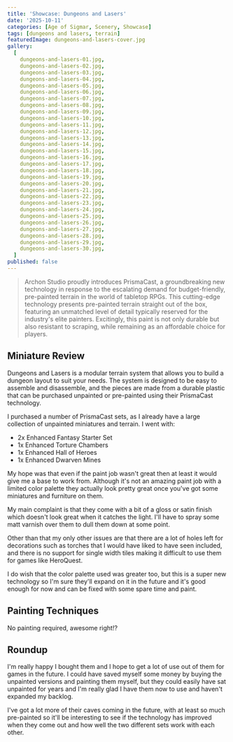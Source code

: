 ```yaml
---
title: 'Showcase: Dungeons and Lasers'
date: '2025-10-11'
categories: [Age of Sigmar, Scenery, Showcase]
tags: [dungeons and lasers, terrain]
featuredImage: dungeons-and-lasers-cover.jpg
gallery:
  [
    dungeons-and-lasers-01.jpg,
    dungeons-and-lasers-02.jpg,
    dungeons-and-lasers-03.jpg,
    dungeons-and-lasers-04.jpg,
    dungeons-and-lasers-05.jpg,
    dungeons-and-lasers-06.jpg,
    dungeons-and-lasers-07.jpg,
    dungeons-and-lasers-08.jpg,
    dungeons-and-lasers-09.jpg,
    dungeons-and-lasers-10.jpg,
    dungeons-and-lasers-11.jpg,
    dungeons-and-lasers-12.jpg,
    dungeons-and-lasers-13.jpg,
    dungeons-and-lasers-14.jpg,
    dungeons-and-lasers-15.jpg,
    dungeons-and-lasers-16.jpg,
    dungeons-and-lasers-17.jpg,
    dungeons-and-lasers-18.jpg,
    dungeons-and-lasers-19.jpg,
    dungeons-and-lasers-20.jpg,
    dungeons-and-lasers-21.jpg,
    dungeons-and-lasers-22.jpg,
    dungeons-and-lasers-23.jpg,
    dungeons-and-lasers-24.jpg,
    dungeons-and-lasers-25.jpg,
    dungeons-and-lasers-26.jpg,
    dungeons-and-lasers-27.jpg,
    dungeons-and-lasers-28.jpg,
    dungeons-and-lasers-29.jpg,
    dungeons-and-lasers-30.jpg,
  ]
published: false
---
```


> Archon Studio proudly introduces PrismaCast, a groundbreaking new technology in response to the escalating demand
> for budget-friendly, pre-painted terrain in the world of tabletop RPGs. This cutting-edge technology presents
> pre-painted terrain straight out of the box, featuring an unmatched level of detail typically reserved for the
> industry's elite painters. Excitingly, this paint is not only durable but also resistant to scraping, while
> remaining as an affordable choice for players.

## Miniature Review

Dungeons and Lasers is a modular terrain system that allows you to build a dungeon layout to suit your needs.
The system is designed to be easy to assemble and disassemble, and the pieces are made from a durable plastic that
can be purchased unpainted or pre-painted using their PrismaCast technology.

I purchased a number of PrismaCast sets, as I already have a large collection of unpainted miniatures and terrain. I
went with:

- 2x Enhanced Fantasy Starter Set
- 1x Enhanced Torture Chambers
- 1x Enhanced Hall of Heroes
- 1x Enhanced Dwarven Mines

My hope was that even if the paint job wasn't great then at least it would give me a base to work from. Although it's
not an amazing paint job with a limited color palette they actually look pretty great once you've got some miniatures
and furniture on them.

My main complaint is that they come with a bit of a gloss or satin finish which doesn't look great when it catches
the light. I'll have to spray some matt varnish over them to dull them down at some point.

Other than that my only other issues are that there are a lot of holes left for decorations such as torches that I would
have liked to have seen included, and there is no support for single width tiles making it difficult to use them for
games like HeroQuest.

I do wish that the color palette used was greater too, but this is a super new technology so I'm sure they'll expand on
it in the future and it's good enough for now and can be fixed with some spare time and paint.

## Painting Techniques

No painting required, awesome right!?

## Roundup

I'm really happy I bought them and I hope to get a lot of use out of them for games in the future. I could have saved
myself some money by buying the unpainted versions and painting them myself, but they could easily have sat unpainted
for years and I'm really glad I have them now to use and haven't expanded my backlog.

I've got a lot more of their caves coming in the future, with at least so much pre-painted so it'll be interesting to
see if the technology has improved when they come out and how well the two different sets work with each other.

